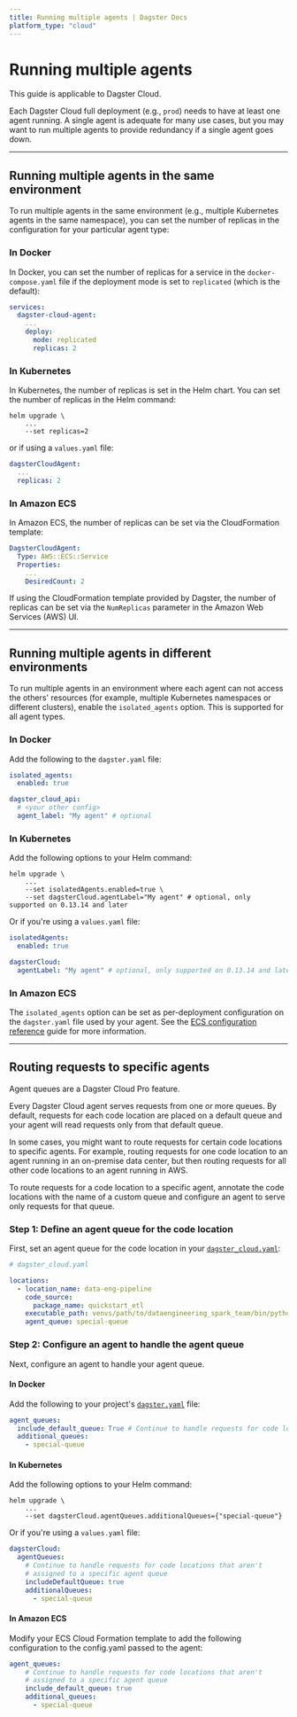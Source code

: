 ```yaml
---
title: Running multiple agents | Dagster Docs
platform_type: "cloud"
---
```


# Running multiple agents

<Note>This guide is applicable to Dagster Cloud.</Note>

Each Dagster Cloud full deployment (e.g., `prod`) needs to have at least one agent running. A single agent is adequate for many use cases, but you may want to run multiple agents to provide redundancy if a single agent goes down.

---

## Running multiple agents in the same environment

To run multiple agents in the same environment (e.g., multiple Kubernetes agents in the same namespace), you can set the number of replicas in the configuration for your particular agent type:

<TabGroup>
<TabItem name="Docker">

### In Docker

In Docker, you can set the number of replicas for a service in the `docker-compose.yaml` file if the deployment mode is set to `replicated` (which is the default):

```yaml
services:
  dagster-cloud-agent:
    ...
    deploy:
      mode: replicated
      replicas: 2
```

</TabItem>
<TabItem name="Kubernetes">

### In Kubernetes

In Kubernetes, the number of replicas is set in the Helm chart. You can set the number of replicas in the Helm command:

```shell
helm upgrade \
    ...
    --set replicas=2
```

or if using a `values.yaml` file:

```yaml
dagsterCloudAgent:
  ...
  replicas: 2
```

</TabItem>
<TabItem name="Amazon ECS">

### In Amazon ECS

In Amazon ECS, the number of replicas can be set via the CloudFormation template:

```yaml
DagsterCloudAgent:
  Type: AWS::ECS::Service
  Properties:
    ...
    DesiredCount: 2
```

If using the CloudFormation template provided by Dagster, the number of replicas can be set via the `NumReplicas` parameter in the Amazon Web Services (AWS) UI.

</TabItem>
</TabGroup>

---

## Running multiple agents in different environments

To run multiple agents in an environment where each agent can not access the others' resources (for example, multiple Kubernetes namespaces or different clusters), enable the `isolated_agents` option. This is supported for all agent types.

<TabGroup>
<TabItem name="Docker">

### In Docker

Add the following to the `dagster.yaml` file:

```yaml
isolated_agents:
  enabled: true

dagster_cloud_api:
  # <your other config>
  agent_label: "My agent" # optional
```

</TabItem>
<TabItem name="Kubernetes">

### In Kubernetes

Add the following options to your Helm command:

```shell
helm upgrade \
    ...
    --set isolatedAgents.enabled=true \
    --set dagsterCloud.agentLabel="My agent" # optional, only supported on 0.13.14 and later
```

Or if you're using a `values.yaml` file:

```yaml
isolatedAgents:
  enabled: true

dagsterCloud:
  agentLabel: "My agent" # optional, only supported on 0.13.14 and later
```

</TabItem>
<TabItem name="Amazon ECS">

### In Amazon ECS

The `isolated_agents` option can be set as per-deployment configuration on the `dagster.yaml` file used by your agent. See the [ECS configuration reference](/dagster-cloud/deployment/agents/amazon-ecs/configuration-reference#per-deployment-configuration) guide for more information.

</TabItem>
</TabGroup>

---

## Routing requests to specific agents

<Note>Agent queues are a Dagster Cloud Pro feature.</Note>

Every Dagster Cloud agent serves requests from one or more queues. By default, requests for each code location are placed on a default queue and your agent will read requests only from that default queue.

In some cases, you might want to route requests for certain code locations to specific agents. For example, routing requests for one code location to an agent running in an on-premise data center, but then routing requests for all other code locations to an agent running in AWS.

To route requests for a code location to a specific agent, annotate the code locations with the name of a custom queue and configure an agent to serve only requests for that queue.

### Step 1: Define an agent queue for the code location

First, set an agent queue for the code location in your [`dagster_cloud.yaml`](/dagster-cloud/managing-deployments/dagster-cloud-yaml):

```yaml
# dagster_cloud.yaml

locations:
  - location_name: data-eng-pipeline
    code_source:
      package_name: quickstart_etl
    executable_path: venvs/path/to/dataengineering_spark_team/bin/python
    agent_queue: special-queue
```

### Step 2: Configure an agent to handle the agent queue

Next, configure an agent to handle your agent queue.

<TabGroup>
<TabItem name="Docker">

#### In Docker

Add the following to your project's [`dagster.yaml`](/deployment/dagster-instance) file:

```yaml
agent_queues:
  include_default_queue: True # Continue to handle requests for code locations that aren't annotated with a specific queue
  additional_queues:
    - special-queue
```

</TabItem>
<TabItem name="Kubernetes">

#### In Kubernetes

Add the following options to your Helm command:

```shell
helm upgrade \
    ...
    --set dagsterCloud.agentQueues.additionalQueues={"special-queue"}
```

Or if you're using a `values.yaml` file:

```yaml
dagsterCloud:
  agentQueues:
    # Continue to handle requests for code locations that aren't
    # assigned to a specific agent queue
    includeDefaultQueue: true
    additionalQueues:
      - special-queue
```

</TabItem>
<TabItem name="Amazon ECS">

#### In Amazon ECS

Modify your ECS Cloud Formation template to add the following configuration to the config.yaml passed to the agent:

```yaml
agent_queues:
    # Continue to handle requests for code locations that aren't
    # assigned to a specific agent queue
    include_default_queue: true
    additional_queues:
      - special-queue
```

</TabItem>
</TabGroup>
